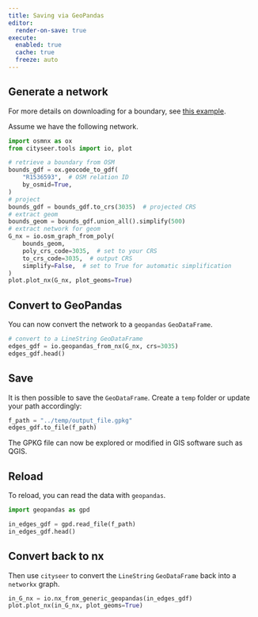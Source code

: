 ```yaml
---
title: Saving via GeoPandas
editor:
  render-on-save: true
execute:
  enabled: true
  cache: true
  freeze: auto
---
```


## Generate a network

:::{.callout-tip}
For more details on downloading for a boundary, see [this example](osm_boundaries.qmd).
:::

Assume we have the following network.

```python
import osmnx as ox
from cityseer.tools import io, plot

# retrieve a boundary from OSM
bounds_gdf = ox.geocode_to_gdf(
    "R1536593",  # OSM relation ID
    by_osmid=True,
)
# project
bounds_gdf = bounds_gdf.to_crs(3035)  # projected CRS
# extract geom
bounds_geom = bounds_gdf.union_all().simplify(500)
# extract network for geom
G_nx = io.osm_graph_from_poly(
    bounds_geom,
    poly_crs_code=3035,  # set to your CRS
    to_crs_code=3035,  # output CRS
    simplify=False,  # set to True for automatic simplification
)
plot.plot_nx(G_nx, plot_geoms=True)
```

## Convert to GeoPandas

You can now convert the network to a `geopandas` `GeoDataFrame`.

```python
# convert to a LineString GeoDataFrame
edges_gdf = io.geopandas_from_nx(G_nx, crs=3035)
edges_gdf.head()
```

## Save

It is then possible to save the `GeoDataFrame`. Create a `temp` folder or update your path accordingly:

```python
f_path = "../temp/output_file.gpkg"
edges_gdf.to_file(f_path)
```

The GPKG file can now be explored or modified in GIS software such as QGIS.

## Reload

To reload, you can read the data with `geopandas`.

```python
import geopandas as gpd

in_edges_gdf = gpd.read_file(f_path)
in_edges_gdf.head()
```

## Convert back to nx

Then use `cityseer` to convert the `LineString` `GeoDataFrame` back into a `networkx` graph.

```python
in_G_nx = io.nx_from_generic_geopandas(in_edges_gdf)
plot.plot_nx(in_G_nx, plot_geoms=True)
```
